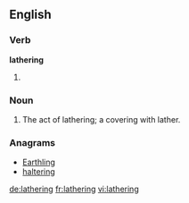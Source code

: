 ==English==

===Verb===
'''lathering'''

# {{present participle of|[[lather]]}}

===Noun===
{{en-noun}}

# The act of lathering; a covering with lather.

===Anagrams===
* [[Earthling#English|Earthling]]
* [[haltering#English|haltering]]

[[de:lathering]]
[[fr:lathering]]
[[vi:lathering]]